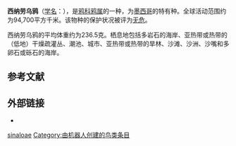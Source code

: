 {{noteTA
|G1=unit
}}
{{Speciesbox
| image = Corvus sinaloae.jpg
| status = LC 
| status_system = IUCN3.1
| status_ref = {{r|IUCN}}
| taxon = Corvus sinaloae
| authority = Davis, 1958
| range_map = Corvus sinaloae map.jpg
| range_map_caption = 西纳劳乌鸦的分布圖
}}

'''西纳劳乌鸦'''（[[学名|学名]]：{{lang|la|''Corvus sinaloae''}}），是[[鸦科|鸦科]][[鸦属|鸦属]]的一种，为[[墨西哥|墨西哥]]的特有种。全球活动范围约为94,700平方千米。该物种的保护状况被评为[[无危|无危]]。{{r|BirdLife}}

西纳劳乌鸦的平均体重约为236.5克。栖息地包括多岩石的海岸、亚热带或热带的（低地）干燥疏灌丛、潮池、城市、亚热带或热带的旱林、沙滩、沙洲、沙嘴和多卵石或砾石的海岸。{{r|BirdLife}}

== 参考文献 ==
{{reflist|refs=
<ref name="BirdLife">{{cite web|url=http://www.birdlife.org/datazone/speciesfactsheet.php?id=5778&m=0|title=Corvus sinaloae|publisher=[[国际鸟盟|BirdLife.org]]|accessdate=2011-06-27|archive-date=2016-03-04|archive-url=https://web.archive.org/web/20160304132722/http://www.birdlife.org/datazone/speciesfactsheet.php?id=5778&m=0|dead-url=no}}</ref>
<ref name=IUCN>{{IUCN|id=22705999 |title=''Corvus sinaloae'' |assessors=[[BirdLife_International|BirdLife International]] |version=2013.2 |year=2012 |accessdate=26 November 2013}}</ref>
}}

==外部链接==
*{{commonscat-inline|Corvus sinaloae}}
{{动物小作品}}
{{Taxonbar|from=Q515643}}

[[Category:鸦属|sinaloae]]
[[Category:由机器人创建的鸟类条目|Category:由机器人创建的鸟类条目]]
